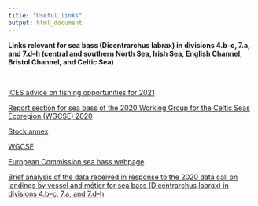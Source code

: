 ```yaml
---
title: "Useful links"
output: html_document
---
```



**Links relevant for sea bass (Dicentrarchus labrax) in divisions 4.b–c, 7.a, and 7.d–h (central and southern North Sea, Irish Sea, English Channel, Bristol Channel, and Celtic Sea)**

<br>

[ICES advice on fishing opportunities for 2021](http://ices.dk/sites/pub/Publication%20Reports/Advice/2020/2020/bss.27.4bc7ad-h.pdf)


[Report section for sea bass of the 2020 Working Group for the Celtic Seas Ecoregion (WGCSE) 2020](https://www.ices.dk/sites/pub/Publication%20Reports/Expert%20Group%20Report/Fisheries%20Resources%20Steering%20Group/2020/WGCSE/31_Section_29_Seabass_4bc7d_h_2020.pdf)


[Stock annex](https://www.ices.dk/sites/pub/Publication%20Reports/Stock%20Annexes/2020/bss-47_SA.pdf)


[WGCSE](https://www.ices.dk/community/groups/Pages/WGCSE.aspx)


[European Commission sea bass webpage](https://ec.europa.eu/fisheries/cfp/fishing_rules/sea-bass_en)


[Brief analysis of the data received in response to the 2020 data call on landings by vessel and métier for sea bass (Dicentrarchus labrax) in divisions 4.b–c, 7.a, and 7.d–h](http://www.ices.dk/sites/pub/Publica)

<br>

